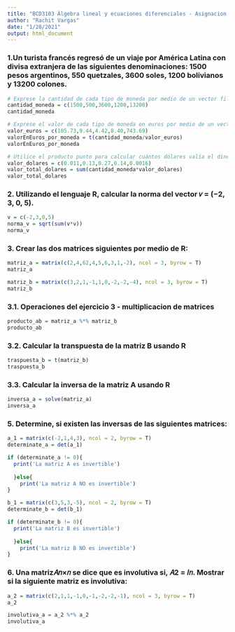 ```yaml
---
title: "BCD3103 Álgebra lineal y ecuaciones diferenciales - Asignacion 2"
author: "Rachit Vargas"
date: "1/28/2021"
output: html_document
---
```



### 1.Un turista francés regresó de un viaje por América Latina con divisa extranjera de las siguientes denominaciones: 1500 pesos argentinos, 550 quetzales, 3600 soles, 1200 bolivianos y 13200 colones.

```r

# Exprese la cantidad de cada tipo de moneda por medio de un vector fila.
cantidad_moneda = c(1500,500,3600,1200,13200)
cantidad_moneda

# Exprese el valor de cada tipo de moneda en euros por medio de un vector columna.
valor_euros = c(105.73,9.44,4.42,8.40,743.69)
valorEnEuros_por_moneda = t(cantidad_moneda/valor_euros)
valorEnEuros_por_moneda

# Utilice el producto punto para calcular cuántos dólares valía el dinero extranjero del turista.
valor_dolares = c(0.011,0.13,0.27,0.14,0.0016)
valor_total_dolares = sum(cantidad_moneda*valor_dolares)
valor_total_dolares


```



### 2. Utilizando el lenguaje R, calcular la norma del vector 𝑣 = (−2, 3, 0, 5).

```r
v = c(-2,3,0,5)
norma_v = sqrt(sum(v*v))
norma_v

```

### 3. Crear las dos matrices siguientes por medio de R:

```r
matriz_a = matrix(c(2,4,62,4,5,6,3,1,-2), ncol = 3, byrow = T)
matriz_a

matriz_b = matrix(c(3,2,1,-1,1,0,-2,-2,-4), ncol = 3, byrow = T)
matriz_b

```

### 3.1. Operaciones del ejercicio 3 - multiplicacion de matrices

```r

producto_ab = matriz_a %*% matriz_b
producto_ab

```

### 3.2. Calcular la transpuesta de la matriz B usando R

```r

traspuesta_b = t(matriz_b)
traspuesta_b

```

### 3.3. Calcular la inversa de la matriz A usando R

```r

inversa_a = solve(matriz_a)
inversa_a

```


### 5. Determine, si existen las inversas de las siguientes matrices:

```r

a_1 = matrix(c(-2,1,4,3), ncol = 2, byrow = T)
determinate_a = det(a_1)

if (determinate_a != 0){
  print('La matriz A es invertible')
  
  }else{
    print('La matriz A NO es invertible')
}

b_1 = matrix(c(3,5,3,-5), ncol = 2, byrow = T)
determinate_b = det(b_1)

if (determinate_b != 0){
  print('La matriz B es invertible')
  
  }else{
    print('La matriz B NO es invertible')
}

```


### 6. Una matriz𝐴𝑛×𝑛 se dice que es involutiva si, 𝐴2 = 𝐼𝑛. Mostrar si la siguiente matriz es involutiva:

```r

a_2 = matrix(c(2,1,1,-1,0,-1,-2,-2,-1), ncol = 3, byrow = T)
a_2

involutiva_a = a_2 %*% a_2
involutiva_a

```
